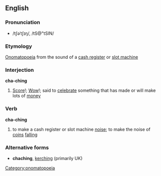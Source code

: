 ==English==
===Pronunciation===
*/tʃəˈtʃɪŋ/, /tS@"tSIN/

===Etymology===
[[Onomatopoeia]] from the sound of a [[cash register]] or [[slot machine]]

===Interjection===
'''cha-ching'''
#[[Score]]!; [[Wow]]!; said to [[celebrate]] something that has made or will make lots of [[money]]

===Verb===
'''cha-ching'''
#to make a cash register or slot machine [[noise]]; to make the noise of [[coin]]s [[falling]]

===Alternative forms===
*'''chaching''', [[kerching]] (primarily UK)

[[Category:onomatopoeia]]